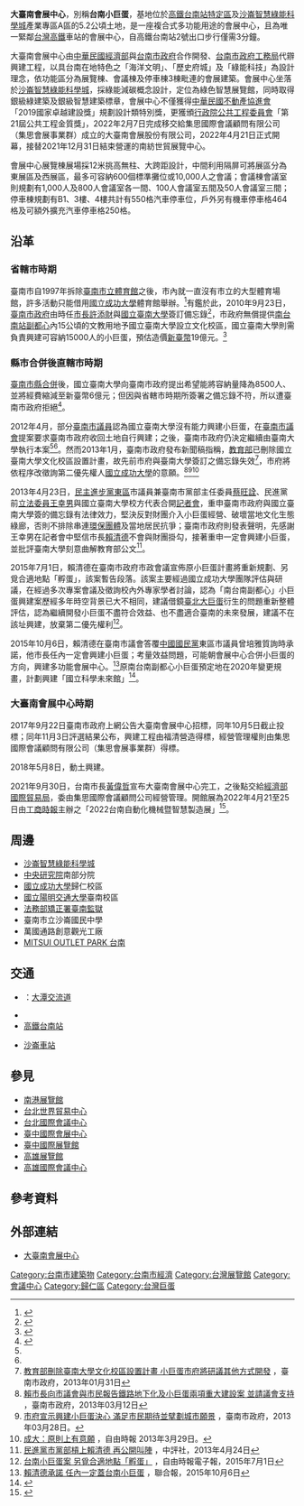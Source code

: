 {{Infobox Modern Building
|image             = ICC Tainan view from TRA Shalun Station 20220618.jpg
|caption           = 大臺南會展中心
|name              = 大台南會展中心<br/><small>ICC TAINAN</small>
|location_country  = {{ROC}}
|location_town     = {{flagicon|TWN}} [[台南市|台南市]][[歸仁區|歸仁區]]
|architect         = 金光裕建築師事務所
|owner            = [[經濟部國際貿易局|經濟部國際貿易局]]
|construction_start_date= 2018年5月8日
|completion_date   = 2021年9月30日
|cost              = [[新臺幣|新臺幣]]20.02億元<ref>{{cite web|url=https://www.cna.com.tw/Postwrite/dl?f=2020/20200428/00271700.202004280736.pdf&fn=%E6%96%B0%E8%81%9E%E7%A8%BF|format=PDF|title=貿易局推升會展產業 舉辦「大臺南會展中心營運移轉案」招商說明會|publisher=[[中央通訊社|中央通訊社]]|date=2020-04-28|accessdate=2021-08-29|archive-date=2021-08-28|archive-url=https://web.archive.org/web/20210828192505/https://www.cna.com.tw/Postwrite/dl?f=2020%2F20200428%2F00271700.202004280736.pdf&fn=%E6%96%B0%E8%81%9E%E7%A8%BF|dead-url=no}}</ref>
|structural_system = 600個標準展覽攤位<br>1,000人會議室1間<br>800人會議室1間<br>100人會議室5間<br>50人會議室3間<br>550室內汽車格<br>464戶外機車格
|operator  = 集思會展事業群(大臺南會展股份有限公司)
|url  =  https://www.icctainan.com/    
}}
'''大臺南會展中心'''，別稱'''台南小巨蛋'''，基地位於[[高鐵台南站特定區|高鐵台南站特定區]]及[[沙崙智慧綠能科學城|沙崙智慧綠能科學城]]產業專區A區的5.2公頃土地，是一座複合式多功能用途的會展中心，且為唯一緊鄰[[台灣高鐵|台灣高鐵]]車站的會展中心，自高鐵台南站2號出口步行僅需3分鐘。

大臺南會展中心由[[中華民國經濟部|中華民國經濟部]]與[[台南市政府|台南市政府]]合作開發、[[台南市政府工務局|台南市政府工務局]]代辧興建工程，以具台南在地特色之「海洋文明」、「歷史府城」及「綠能科技」為設計理念，依功能區分為展覽棟、會議棟及停車棟3棟毗連的會展建築。會展中心坐落於[[沙崙智慧綠能科學城|沙崙智慧綠能科學城]]，採綠能減碳概念設計，定位為綠色智慧展覽館，同時取得銀級綠建築及銀級智慧建築標章，會展中心不僅獲得[[中華民國不動產協進會|中華民國不動產協進會]]「2019國家卓越建設獎」規劃設計類特別獎，更獲頒[[行政院公共工程委員會|行政院公共工程委員會]]「第21屆公共工程金質獎」，2022年2月7日完成移交給集思國際會議顧問有限公司（集思會展事業群）成立的大臺南會展股份有限公司，2022年4月21日正式開幕，接替2021年12月31日結束營運的南紡世貿展覽中心。

會展中心展覽棟展場採12米挑高無柱、大跨距設計，中間利用隔屏可將展區分為東展區及西展區，最多可容納600個標準攤位或10,000人之會議；會議棟會議室則規劃有1,000人及800人會議室各一間、100人會議室五間及50人會議室三間；停車棟規劃有B1、3樓、4樓共計有550格汽車停車位，戶外另有機車停車格464格及可額外擴充汽車停車格250格。

== 沿革 ==
=== 省轄市時期 ===
臺南市自1997年拆除[[臺南市立體育館|臺南市立體育館]]之後，市內就一直沒有市立的大型體育場館，許多活動只能借用[[國立成功大學|國立成功大學]]體育館舉辦。<ref>{{cite web|url=https://www.chinatimes.com/newspapers/20100925000420-260107|title=台南大學 著手孵化小巨蛋|author=洪榮志|publisher=[[中國時報|中國時報]]|date=2010-09-25|accessdate=2021-08-29|archive-url=https://web.archive.org/web/20210828180321/https://www.chinatimes.com/newspapers/20100925000420-260107?chdtv|archive-date=2021-08-28|deadurl=no}}</ref>有鑑於此，2010年9月23日，[[臺南市政府|臺南市政府]]由時任[[臺南市市長|市長]][[許添財|許添財]]與[[國立臺南大學|國立臺南大學]]簽訂備忘錄<ref>{{cite web| url=https://info.tainan.gov.tw/News_Content.aspx?n=25742&s=167661| title=市府為台南市小巨蛋催生 盼臺南大學儘速爭取行政院核定及經費到位| publisher=臺南市政府新聞及國際關係處| date=2012-04-17| accessdate=2021-08-29| archive-date=2021-08-28| archive-url=https://web.archive.org/web/20210828210538/https://info.tainan.gov.tw/News_Content.aspx?n=25742&s=167661| dead-url=no}}</ref>，市政府無償提供[[南台南站副都心|南台南站副都心]]內15公頃的文教用地予國立臺南大學設立文化校區，國立臺南大學則需負責興建可容納15000人的小巨蛋，預估造價[[新臺幣|新臺幣]]19億元。<ref name="不看好">{{cite web| url=http://tw.news.yahoo.com/%E8%AD%B0%E5%93%A1%E4%B8%8D%E7%9C%8B%E5%A5%BD%E5%8D%97%E5%A4%A7-%E4%BF%83%E5%B8%82%E5%BA%9C%E8%87%AA%E5%BB%BA%E5%B0%8F%E5%B7%A8%E8%9B%8B-203509223.html| title=議員不看好南大 促市府自建小巨蛋| date=2011-09-22| author=蔡文居| publisher=自由時報| archive-url=https://web.archive.org/web/20130119093804/http://tw.news.yahoo.com/%E8%AD%B0%E5%93%A1%E4%B8%8D%E7%9C%8B%E5%A5%BD%E5%8D%97%E5%A4%A7-%E4%BF%83%E5%B8%82%E5%BA%9C%E8%87%AA%E5%BB%BA%E5%B0%8F%E5%B7%A8%E8%9B%8B-203509223.html| archive-date=2013-01-19| access-date=2021-08-28| dead-url=no}}</ref>

=== 縣市合併後直轄市時期 ===
[[臺南市縣合併|臺南市縣合併]]後，國立臺南大學向臺南市政府提出希望能將容納量降為8500人、並將經費縮減至新臺幣6億元；但因與省轄市時期所簽署之備忘錄不符，所以遭臺南市政府拒絕<ref name="y2016-will-be-done">{{cite news|author=修瑞瑩|date=2012-04-18|title=南大蓋小巨蛋 「105年底完成」|url=  |newspaper=[[聯合報|聯合報]]|location=台南|accessdate= }}</ref>。

2012年4月，部分[[臺南市議員|臺南市議員]]認為國立臺南大學沒有能力興建小巨蛋，在[[臺南市議會|臺南市議會]]提案要求臺南市政府收回土地自行興建；之後，臺南市政府仍決定繼續由臺南大學執行本案<ref name="不看好" /><ref name="y2016-will-be-done" />。然而2013年1月，臺南市政府發布新聞稿指稱，[[中華民國教育部|教育部]]已刪除國立臺南大學文化校區設置計畫，故先前市府與臺南大學簽訂之備忘錄失效<ref>[http://www.tainan.gov.tw/tainan/dep_news.asp?nsub=A3A000&ID={2A66D3CD-7EE5-41F6-BF59-7A5C4A0919B5}&searchtext=%E5%B7%A8%E8%9B%8B 教育部刪除臺南大學文化校區設置計畫 小巨蛋市府將研議其他方式開發] {{Wayback|url=http://www.tainan.gov.tw/tainan/dep_news.asp?nsub=A3A000&ID=%7B2A66D3CD-7EE5-41F6-BF59-7A5C4A0919B5%7D&searchtext=%E5%B7%A8%E8%9B%8B |date=20160304193549 }}，臺南市政府，2013年01月31日</ref>，市府將依程序改徵詢第二優先權人[[國立成功大學|國立成功大學]]的意願。<ref>[http://www.tainan.gov.tw/tainan/dep_news.asp?nsub=A3A000&ID={97DEE3FD-80EC-4A40-AA2C-94CFEECA772E} 賴市長向市議會與市民報告鐵路地下化及小巨蛋兩項重大建設案 並請議會支持] {{Wayback|url=http://www.tainan.gov.tw/tainan/dep_news.asp?nsub=A3A000&ID=%7B97DEE3FD-80EC-4A40-AA2C-94CFEECA772E%7D |date=20160304092111 }}，臺南市政府，2013年03月12日</ref><ref>[http://www.tainan.gov.tw/tainan/news.asp?id={BB6DD660-BD1C-434B-A926-96C76F15DA2B} 市府宣示興建小巨蛋決心 滿足市民期待並擘劃城市願景] {{Wayback|url=http://www.tainan.gov.tw/tainan/news.asp?id=%7BBB6DD660-BD1C-434B-A926-96C76F15DA2B%7D |date=20160304192918 }}，臺南市政府，2013年03月28日。</ref><ref>[http://tw.news.yahoo.com/%E6%88%90%E5%A4%A7-%E5%8E%9F%E5%89%87%E4%B8%8A%E6%9C%89%E6%84%8F%E9%A1%98-004410077.html 成大：原則上有意願] {{Wayback|url=http://tw.news.yahoo.com/%E6%88%90%E5%A4%A7-%E5%8E%9F%E5%89%87%E4%B8%8A%E6%9C%89%E6%84%8F%E9%A1%98-004410077.html |date=20140812090637 }}，自由時報 2013年3月29日。</ref>

2013年4月23日，[[民主進步黨|民主進步黨]][[東區_(臺南市)|東區]]市議員兼臺南市黨部主任委員[[蔡旺詮|蔡旺詮]]、民進黨前[[立法委員|立法委員]][[王幸男|王幸男]]與國立臺南大學校方代表合開[[記者會|記者會]]，重申臺南市政府與國立臺南大學簽的備忘錄有法律效力，堅決反對財團介入小巨蛋經營、破壞當地文化生態綠廊，否則不排除串連[[環保團體|環保團體]]及當地居民抗爭；臺南市政府則發表聲明，先感謝王幸男在記者會中堅信市長[[賴清德|賴清德]]不會與財團掛勾，接著重申一定會興建小巨蛋，並批評臺南大學刻意曲解教育部公文<ref>[http://mag.chinareviewnews.com/doc/1025/1/3/0/102513040.html 民進黨市黨部槓上賴清德 再公開叫陣] {{Wayback|url=http://mag.chinareviewnews.com/doc/1025/1/3/0/102513040.html |date=20150104135015 }}，中評社，2013年4月24日</ref>。

2015年7月1日，賴清德在臺南市政府市政會議宣佈原小巨蛋計畫將重新規劃、另覓合適地點「孵蛋」，該案暫告段落。該案主要經過國立成功大學團隊評估與研議，在經過多次專案會議及徵詢校內外專家學者討論，認為「南台南副都心」小巨蛋興建案歷經多年時空背景已大不相同，建議借鏡[[臺北大巨蛋|臺北大巨蛋]]衍生的問題重新整體評估，認為繼續開發小巨蛋不盡符合效益、也不盡適合臺南的未來發展，建議不在該址興建，放棄第二優先權利<ref>[http://news.ltn.com.tw/news/society/breakingnews/1365818 台南小巨蛋案 另覓合適地點「孵蛋」] {{Wayback|url=http://news.ltn.com.tw/news/society/breakingnews/1365818 |date=20150701212256 }}，自由時報電子報，2015年7月1日</ref>。

2015年10月6日，賴清德在臺南市議會答覆[[中國國民黨|中國國民黨]]東區市議員曾培雅質詢時承諾，他市長任內一定會興建小巨蛋；考量效益問題，可能朝會展中心合併小巨蛋的方向，興建多功能會展中心。<ref>[http://udn.com/news/story/6656/1233288 賴清德承諾 任內一定蓋台南小巨蛋] {{Wayback|url=http://udn.com/news/story/6656/1233288 |date=20151110154607 }}，聯合報，2015年10月6日</ref>原南台南副都心小巨蛋預定地在2020年變更規畫，計劃興建「國立科學未來館」<ref>{{cite web|url=https://news.ltn.com.tw/news/life/breakingnews/3313716|title=台南「國立科學未來館」 2021年完成綜合規劃|author=洪瑞琴|publisher=自由時報電子報|date=2020-10-06|accessdate=2021-08-29|archive-date=2021-08-28|archive-url=https://web.archive.org/web/20210828184241/https://news.ltn.com.tw/news/life/breakingnews/3313716|dead-url=no}}</ref>。

=== 大臺南會展中心時期 ===
2017年9月22日臺南市政府上網公告大臺南會展中心招標，同年10月5日截止投標；同年11月3日評選結果公布，興建工程由福清營造得標，經營管理權則由集思國際會議顧問有限公司（集思會展事業群）得標。

2018年5月8日，動土興建。

2021年9月30日，台南市長[[黃偉哲|黃偉哲]]宣布大臺南會展中心完工，之後點交給[[經濟部國際貿易局|經濟部國際貿易局]]，委由集思國際會議顧問公司經營管理。開館展為2022年4月21至25日由[[工商時報|工商時報]]主辦之「2022台南自動化機械暨智慧製造展」<ref>{{cite web |url=https://www.chinatimes.com/realtimenews/20210930004782-260421 |title=大台南會展中心完工 台南自動化機械展搶頭香 |author=曹婷婷 |publisher=中時新聞網 |date=2021-09-30 |accessdate=2021-10-01 |7= |dead-url=no |archive-date=2022-03-10 |archive-url=https://web.archive.org/web/20220310103022/https://www.chinatimes.com/realtimenews/20210930004782-260421 }}</ref>。

==周邊==
* [[沙崙智慧綠能科學城|沙崙智慧綠能科學城]]
* [[中央研究院|中央研究院]]南部分院
* [[國立成功大學|國立成功大學]]歸仁校區
* [[國立陽明交通大學|國立陽明交通大學]]臺南校區
* [[法務部矯正署臺南監獄|法務部矯正署臺南監獄]]
* 臺南市立沙崙國民中學
* 萬國通路創意觀光工廠
* [[MITSUI_OUTLET_PARK_台南|MITSUI OUTLET PARK 台南]]

==交通==
*{{Jct|country=TWN|PH-ALL|86}}：[[大潭交流道|大潭交流道]]
*{{Jct|country=TWN|PH|39}}
*[[高鐵台南站|高鐵台南站]]
*{{rint|tw|tra}} [[沙崙車站|沙崙車站]]

==參見==
*[[南港展覽館|南港展覽館]]
*[[台北世界貿易中心|台北世界貿易中心]]
*[[台北國際會議中心|台北國際會議中心]]
*[[臺中國際會展中心|臺中國際會展中心]]
*[[臺中國際展覽館|臺中國際展覽館]]
*[[高雄展覽館|高雄展覽館]]
*[[高雄國際會議中心|高雄國際會議中心]]

== 參考資料 ==
{{reflist}}

==外部連結==
* [https://www.icctainan.com/ 大臺南會展中心] {{Wayback|url=https://www.icctainan.com/ |date=20220405140410 }}{{zh-tw}}{{en}}
{{臺南市體育}}
{{portal bar|台灣|台南|建築|經濟}}

[[Category:台南市建築物|Category:台南市建築物]]
[[Category:台南市經濟|Category:台南市經濟]]
[[Category:台灣展覽館|Category:台灣展覽館]]
[[Category:會議中心|Category:會議中心]]
[[Category:歸仁區|Category:歸仁區]]
[[Category:台灣巨蛋|Category:台灣巨蛋]]